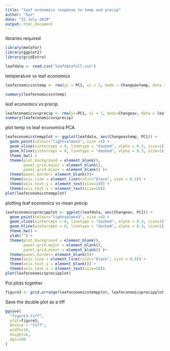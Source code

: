 ---
title: "leaf economics response to temp and precip"
author: "Suz"
date: "21 July 2020"
output: html_document
---

libraries required

```{r}
library(metafor)
library(ggplot2)
library(gridExtra)
```


```{r}
leafdata <- read.csv("leafdatafull.csv")
```

temperature vs leaf economics

```{r}
leafecnomicsvstemp <- rma(yi = PC1, vi = 1, mods = Changeavtemp, data = leafdata)

summary(leafecnomicsvstemp)
```

leaf economics vs precip

```{r}
leafeconomicsvsprecip <- rma(yi=PC1, vi = 1, mods=Changeav, data = leafdata)
summary(leafeconomicsvsprecip)
```

plot temp vs leaf economica PCA

```{r}
leafeconomicstempplot <- ggplot(leafdata, aes(Changeavtemp, PC1)) + 
  geom_point(colour="lightsalmon3", size =4) + 
  geom_vline(xintercept = 0, linetype = "dashed", alpha = 0.3, size=1) +
  geom_hline(yintercept = 0, linetype = "dashed", alpha = 0.3, size=1) +
  theme_bw() +
  theme(plot.background = element_blank(),
        panel.grid.major = element_blank(),
        panel.grid.minor = element_blank() )+
  theme(panel.border= element_blank())+
  theme(axis.line = element_line(color="black", size = 0.5)) +
  theme(axis.text.y = element_text(size=18)) +
  theme(axis.text.x = element_text(size=18))
plot(leafeconomicstempplot)
```

plotting leaf economics vs mean precip

```{r}
leafeconomicsprecipplot <- ggplot(leafdata, aes(Changeav, PC1)) + 
  geom_point(colour="lightsalmon3", size =4) + 
  geom_vline(xintercept = 0, linetype = "dashed", alpha = 0.3, size=1) +
  geom_hline(yintercept = 0, linetype = "dashed", alpha = 0.3, size=1) +
  theme_bw() +
  ylab("") +
  theme(plot.background = element_blank(),
        panel.grid.major = element_blank(),
        panel.grid.minor = element_blank() )+
  theme(panel.border= element_blank())+
  theme(axis.line = element_line(color="black", size = 0.5)) +
  theme(axis.text.y = element_blank()) +
  theme(axis.text.x = element_text(size=18))
plot(leafeconomicsprecipplot)
```

Put plots together

```{r}
figure3 <- grid.arrange(leafeconomicstempplot, leafeconomicsprecipplot, ncol=2)
```

Save the double plot as a tiff

```{r}
ggsave(
  "figure3.tiff",
  plot=figure3,
  device = "tiff",
  width=16,
  height=6,
  dpi=200
)
```

